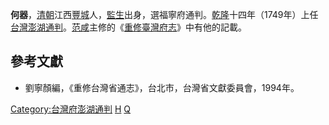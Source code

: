 '''何器'''，[[清朝|清朝]]江西[[豐城|豐城]]人，[[監生|監生]]出身，選福寧府通判。[[乾隆|乾隆]]十四年（1749年）上任[[台灣|台灣]][[澎湖|澎湖]][[通判|通判]]。[[范咸|范咸]]主修的《[[重修臺灣府志|重修臺灣府志]]》中有他的記載。

==參考文獻==
*劉寧顏編，《重修台灣省通志》，台北市，台灣省文獻委員會，1994年。

{{start box}}
{{s-off}}
{{s-before|[[楊琪|楊琪]]}}
{{s-title|[[澎湖|澎湖]][[通判|通判]]|1749年上任}}
{{s-after|[[王祖慶|王祖慶]]}}
{{end box}}
{{清朝人物小作品}}

[[Category:台灣府澎湖通判|Category:台灣府澎湖通判]]
[[Category:豐城人|H]]
[[Category:何姓|Q]]